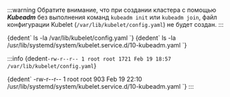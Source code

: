 
:::warning
Обратите внимание, что при создании кластера с помощью ***Kubeadm*** без выполнения команд `kubeadm init` или `kubeadm join`, файл конфигурации Kubelet (`/var/lib/kubelet/config.yaml`) не будет создан.
:::

<CodeBlock language="bash">
    {dedent`
        ls -la /var/lib/kubelet/config.yaml
    `}
</CodeBlock>

<CodeBlock language="bash">
    {dedent`
        ls -la /usr/lib/systemd/system/kubelet.service.d/10-kubeadm.yaml
    `}
</CodeBlock>

:::info
<CodeBlock language="bash">
    {dedent`
        -rw-r--r-- 1 root root 1721 Feb 19 18:57 /var/lib/kubelet/config.yaml
    `}
</CodeBlock>

<CodeBlock language="bash">
    {dedent`
        -rw-r--r-- 1 root root 903 Feb 19 22:10 /usr/lib/systemd/system/kubelet.service.d/10-kubeadm.yaml
    `}
</CodeBlock>
:::
